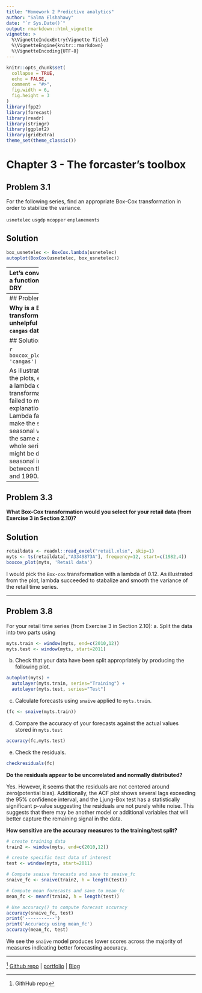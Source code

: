 ```yaml
---
title: "Homework 2 Predictive analytics"
author: "Salma Elshahawy"
date: "`r Sys.Date()`"
output: rmarkdown::html_vignette
vignette: >
  %\VignetteIndexEntry{Vignette Title}
  %\VignetteEngine{knitr::rmarkdown}
  %\VignetteEncoding{UTF-8}
---
```


```r
knitr::opts_chunk$set(
  collapse = TRUE,
  echo = FALSE,
  comment = "#>",
  fig.width = 6,
  fig.height = 3
)
library(fpp2)
library(forecast)
library(readr)
library(stringr)
library(ggplot2)
library(gridExtra)
theme_set(theme_classic())

```

# Chapter 3 - The forcaster's toolbox
## Problem 3.1

For the following series, find an appropriate Box-Cox transformation in order to stabilize the variance.

`usnetelec`
`usgdp`
`mcopper`
`enplanements`

## Solution 
```r
box_usnetelec <- BoxCox.lambda(usnetelec)
autoplot(BoxCox(usnetelec, box_usnetelec))
```
-------
Let's convert it into a function to be DRY


```r
boxcox_plot <- function(df, name){
  
  box_df <- BoxCox.lambda(df)
  print(str_interp('The lambda for the ${name} is $[.4f]{box_df}'))
  # print(paste0('The lambda for {this time} series is: ', box_df))

  plot1 <- autoplot(df) +
    ggtitle(deparse(substitute(df)))
  
  plot2 <- autoplot(BoxCox(df, box_df)) +
    ggtitle(paste(deparse(substitute(df)),' - After Transformation'))
  
  gridExtra::grid.arrange(plot1, plot2, ncol=2)
  
}
```

```r
boxcox_plot(usnetelec, 'usnetelec')
boxcox_plot(usgdp, 'usgdp')
boxcox_plot(mcopper, 'mcopper')
boxcox_plot(enplanements, 'enplanements')

```
-----------
## Problem 3.2

**Why is a Box-Cox transformation unhelpful for the `cangas` data?**

## Solution

```r
boxcox_plot(cangas, 'cangas')
```

As illustrated from the plots, even with a lambda of 0.5, the transformation failed to make the explanations easier. Lambda failed to make the size of the seasonal variation the same across the whole series. This might be due to high seasonal instability between the 1965 and 1990. 

-----------

## Problem 3.3

**What Box-Cox transformation would you select for your retail data (from Exercise 3 in Section 2.10)?**


## Solution 

```r
retaildata <- readxl::read_excel("retail.xlsx", skip=1)
myts <- ts(retaildata[,"A3349873A"], frequency=12, start=c(1982,4))
boxcox_plot(myts, 'Retail data')
```

I would pick the `Box-cox` transformation with a lambda of 0.12. As illustrated from the plot, lambda succeeded to stabalize and smooth the variance of the retail time series. 

------- 

## Problem 3.8

For your retail time series (from Exercise 3 in Section 2.10):
  a. Split the data into two parts using
  
```r
myts.train <- window(myts, end=c(2010,12))
myts.test <- window(myts, start=2011)
```

  b. Check that your data have been split appropriately by producing the following plot.
  
```r
autoplot(myts) +
  autolayer(myts.train, series="Training") +
  autolayer(myts.test, series="Test")
```

  c. Calculate forecasts using `snaive` applied to `myts.train`.
  
```r
(fc <- snaive(myts.train))
```

  d. Compare the accuracy of your forecasts against the actual values stored in `myts.test`
  
```r
accuracy(fc,myts.test)
```

  e. Check the residuals.

```r
checkresiduals(fc)
```
**Do the residuals appear to be uncorrelated and normally distributed?**

Yes. However, it seems that the residuals are not centered around zero(potential bias). Additionally, the ACF plot shows several lags exceeding the 95% confidence interval, and the Ljung-Box test has a statistically significant p-value suggesting the residuals are not purely white noise. This suggests that there may be another model or additional variables that will better capture the remaining signal in the data.


**How sensitive are the accuracy measures to the training/test split?**

```r
# create training data
train2 <- window(myts, end=c(2010,12))

# create specific test data of interest
test <- window(myts, start=2011)

# Compute snaive forecasts and save to snaive_fc
snaive_fc <- snaive(train2, h = length(test))

# Compute mean forecasts and save to mean_fc
mean_fc <- meanf(train2, h = length(test))

# Use accuracy() to compute forecast accuracy
accuracy(snaive_fc, test)
print('-----------')
print('Accuraccy using mean_fc')
accuracy(mean_fc, test)
```


We see the `snaive` model produces lower scores across the majority of measures indicating better forecasting accuracy.

-------

^[GithHub repo] [Github repo](https://github.com/salma71/MSDS_spring2021/tree/master/data_624) | [portfolio](https://salma71.github.io/) | [Blog](https://salmaeng71.medium.com/)
